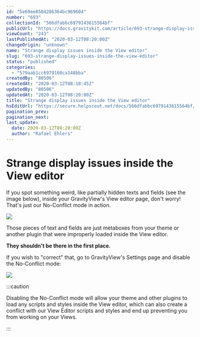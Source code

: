 ```yaml
---
id: "5e69ee8504286364bc969604"
number: "693"
collectionId: "566dfabbc6979143615564bf"
publicUrl: "https://docs.gravitykit.com/article/693-strange-display-issues-inside-the-view-editor"
viewCount: "243"
lastPublishedAt: "2020-03-12T08:20:00Z"
changeOrigin: "unknown"
name: "Strange display issues inside the View editor"
slug: "693-strange-display-issues-inside-the-view-editor"
status: "published"
categories: 
  - "579aab1cc6979160ca148bba"
createdBy: "80506"
createdAt: "2020-03-12T08:10:45Z"
updatedBy: "80506"
updatedAt: "2020-03-12T08:20:00Z"
title: "Strange display issues inside the View editor"
hsEditUrl: "https://secure.helpscout.net/docs/566dfabbc6979143615564bf/article/5e69ee8504286364bc969604"
pagination_prev: 
pagination_next: 
last_update:
  date: 2020-03-12T08:20:00Z
  author: "Rafael Ehlers"
---
```


# Strange display issues inside the View editor

If you spot something weird, like partially hidden texts and fields (see the image below), inside your GravityView's View editor page, don't worry! That's just our No-Conflict mode in action.

![](https://s3.amazonaws.com/helpscout.net/docs/assets/54c58489e4b051242988532c/images/5e69eecc2c7d3a7e9ae90f51/file-lzs1GjHthS.png)

Those pieces of text and fields are just metaboxes from your theme or another plugin that were improperly loaded inside the View editor.

**They shouldn't be there in the first place.**

If you wish to "correct" that, go to GravityView's Settings page and disable the No-Conflict mode:

![](https://s3.amazonaws.com/helpscout.net/docs/assets/54c58489e4b051242988532c/images/5e69efac04286364bc96961d/file-WBHgH31WmC.png)


:::caution

Disabling the No-Conflict mode will allow your theme and other plugins to load any scripts and styles inside the View editor, which can also create a conflict with our View Editor scripts and styles and end up preventing you from working on your Views.

:::

 